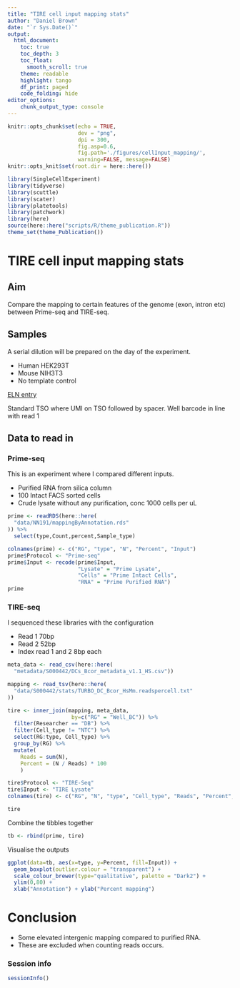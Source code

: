 ```yaml
---
title: "TIRE cell input mapping stats"
author: "Daniel Brown"
date: "`r Sys.Date()`"
output:
  html_document:
    toc: true
    toc_depth: 3
    toc_float:
      smooth_scroll: true
    theme: readable
    highlight: tango 
    df_print: paged
    code_folding: hide
editor_options: 
    chunk_output_type: console
---
```


```r
knitr::opts_chunk$set(echo = TRUE,
                      dev = "png",
                      dpi = 300,
                      fig.asp=0.6, 
                      fig.path='./figures/cellInput_mapping/',
                      warning=FALSE, message=FALSE)
knitr::opts_knit$set(root.dir = here::here())

library(SingleCellExperiment)
library(tidyverse)
library(scuttle)
library(scater)
library(platetools)
library(patchwork)
library(here)
source(here::here("scripts/R/theme_publication.R"))
theme_set(theme_Publication())
```

# TIRE cell input mapping stats

## Aim

Compare the mapping to certain features of the genome (exon, intron etc) between Prime-seq and TIRE-seq.

## Samples
 
A serial dilution will be prepared on the day of the experiment.

* Human HEK293T
* Mouse NIH3T3
* No template control

[ELN entry](https://au-mynotebook.labarchives.com/share/Daniel_RnD_Projects/NDMyLjkwMDAwMDAwMDAwMDAzfDY4MTk3LzMzMy9UcmVlTm9kZS8yMjA0NzM2OTgzfDEwOTguODk5OTk5OTk5OTk5OQ==)

Standard TSO where UMI on TSO followed by spacer. Well barcode in line with read 1

## Data to read in

### Prime-seq

This is an experiment where I compared different inputs.

* Purified RNA from silica column
* 100 Intact FACS sorted cells
* Crude lysate without any purification, conc 1000 cells per uL

```r
prime <- readRDS(here::here(
  "data/NN191/mappingByAnnotation.rds"
)) %>% 
  select(type,Count,percent,Sample_type)

colnames(prime) <- c("RG", "type", "N", "Percent", "Input")
prime$Protocol <- "Prime-seq"
prime$Input <- recode(prime$Input, 
                      "Lysate" = "Prime Lysate",
                      "Cells" = "Prime Intact Cells",
                      "RNA" = "Prime Purified RNA")
prime
```

### TIRE-seq

I sequenced these libraries with the configuration

* Read 1 70bp
* Read 2 52bp
* Index read 1 and 2 8bp each

```r
meta_data <- read_csv(here::here(
  "metadata/S000442/DCs_Bcor_metadata_v1.1_HS.csv"))

mapping <- read_tsv(here::here(
  "data/S000442/stats/TURBO_DC_Bcor_HsMm.readspercell.txt"
))

tire <- inner_join(mapping, meta_data,
                    by=c("RG" = "Well_BC")) %>% 
  filter(Researcher == "DB") %>% 
  filter(Cell_type != "NTC") %>% 
  select(RG:type, Cell_type) %>% 
  group_by(RG) %>% 
  mutate(
    Reads = sum(N),
    Percent = (N / Reads) * 100
    )

tire$Protocol <- "TIRE-Seq"
tire$Input <- "TIRE Lysate"
colnames(tire) <- c("RG", "N", "type", "Cell_type", "Reads", "Percent", "Protocol", "Input")

tire
```

Combine the tibbles together

```r
tb <- rbind(prime, tire)
```

Visualise the outputs

```r
ggplot(data=tb, aes(x=type, y=Percent, fill=Input)) +
  geom_boxplot(outlier.colour = "transparent") +
  scale_colour_brewer(type="qualitative", palette = "Dark2") +
  ylim(0,80) +
  xlab("Annotation") + ylab("Percent mapping")
```

# Conclusion

* Some elevated intergenic mapping compared to purified RNA.
* These are excluded when counting reads occurs.

### Session info
```r
sessionInfo()
```